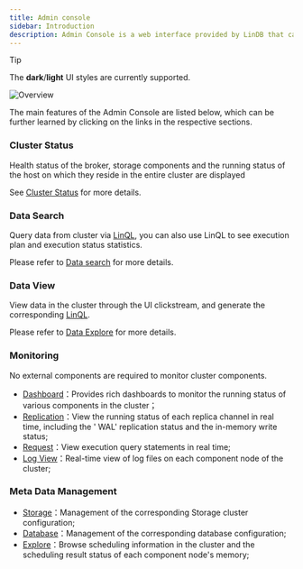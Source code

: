 ```yaml
---
title: Admin console 
sidebar: Introduction
description: Admin Console is a web interface provided by LinDB that can be used to monitor the status of the cluster and query	the data in the cluster. The Admin Console is built into LinDB's brokel	node, no independent deployment is required.
---
```


> [!TIP]
> The **dark**/**light** UI styles are currently supported.

![Overview](/img/lindb/guide/admin_ui/overview.png#browser)

The main features of the Admin Console are listed below, which can be further learned by clicking on the links in the
respective sections.

### Cluster Status

Health status of the broker, storage components and the running status of the host on which they reside in the
entire cluster are displayed

See [Cluster Status](/docs/lindb/admin-console/overview) for more details.

### Data Search

Query data from cluster via [LinQL](/docs/lindb/lin-ql/sql), you can also use LinQL to see execution plan and execution status
statistics.

Please refer to [Data search](/docs/lindb/admin-console/search) for more details.

### Data View

View data in the cluster through the UI clickstream, and generate the corresponding [LinQL](/docs/lindb/lin-ql/sql).

Please refer to [Data Explore](/docs/lindb/admin-console/explore) for more details.

### Monitoring

No external components are required to monitor cluster components.

- [Dashboard](/docs/lindb/admin-console/monitoring#dashboard)：Provides rich dashboards to monitor the running status of various components in
  the cluster；
- [Replication](/docs/lindb/admin-console/monitoring#replication)：View the running status of each replica channel in real time, including the '
  WAL' replication status and the in-memory write status;
- [Request](/docs/lindb/admin-console/monitoring#request)：View execution query statements in real time;
- [Log View](/docs/lindb/admin-console/monitoring#log-view)：Real-time view of log files on each component node of the cluster;

### Meta Data Management

- [Storage](/docs/lindb/admin-console/metadata#storage)：Management of the corresponding Storage cluster configuration;
- [Database](/docs/lindb/admin-console/metadata#database)：Management of the corresponding database configuration;
- [Explore](/docs/lindb/admin-console/metadata#explore)：Browse scheduling information in the cluster and the scheduling result status of each
  component node's memory;
